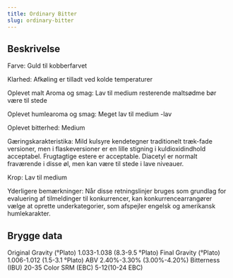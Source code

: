 ```yaml
---
title: Ordinary Bitter
slug: ordinary-bitter
---
```


## Beskrivelse
Farve: Guld til kobberfarvet

Klarhed: Afkøling er tilladt ved kolde temperaturer

Oplevet malt Aroma og smag: Lav til medium resterende maltsødme bør være til stede

Oplevet humlearoma og smag: Meget lav til medium -lav

Oplevet bitterhed: Medium

Gæringskarakteristika: Mild kulsyre kendetegner traditionelt træk-fade versioner, men i flaskeversioner er en lille stigning i kuldioxidindhold acceptabel. Frugtagtige estere er acceptable. Diacetyl er normalt fraværende i disse øl, men kan være til stede i lave niveauer.

Krop: Lav til medium

Yderligere bemærkninger: Når disse retningslinjer bruges som grundlag for evaluering af tilmeldinger til konkurrencer, kan konkurrencearrangører vælge at oprette underkategorier, som afspejler engelsk og amerikansk humlekarakter.



## Brygge data
Original Gravity (°Plato) 1.033-1.038 (8.3-9.5 °Plato)
Final Gravity  (°Plato) 1.006-1.012 (1.5-3.1 °Plato)
ABV 2.40%-3.30% (3.00%-4.20%)
Bitterness (IBU) 20-35
Color SRM (EBC) 5-12(10-24 EBC)                                        

